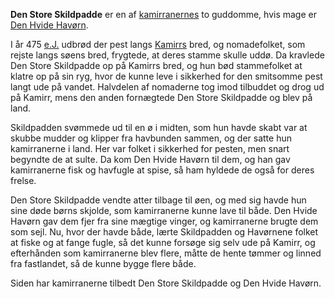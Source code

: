 {{title:Den Store Skildpadde}}
{{author:Laura Holmegaard}}
{{timestamp:2010-10-03T15:11:34Z}}
{{copyright:Den Store Skildpadde}}
'''Den Store Skildpadde''' er en af [[kamirraner|kamirranernes]] to guddomme, hvis mage er [[Den Hvide Havørn]].

I år 475 [[e.J.]] udbrød der pest langs [[Kamirr|Kamirrs]] bred, og nomadefolket, som rejste langs søens bred, frygtede, at deres stamme skulle uddø. Da kravlede Den Store Skildpadde op på Kamirrs bred, og hun bød stammefolket at klatre op på sin ryg, hvor de kunne leve i sikkerhed for den smitsomme pest langt ude på vandet. Halvdelen af nomaderne tog imod tilbuddet og drog ud på Kamirr, mens den anden fornægtede Den Store Skildpadde og blev på land.

Skildpadden svømmede ud til en ø i midten, som hun havde skabt var at skubbe mudder og klipper fra havbunden sammen, og der satte hun kamirranerne i land. Her var folket i sikkerhed for pesten, men snart begyndte de at sulte. Da kom Den Hvide Havørn til dem, og han gav kamirranerne fisk og havfugle at spise, så ham hyldede de også for deres frelse.

Den Store Skildpadde vendte atter tilbage til øen, og med sig havde hun sine døde børns skjolde, som kamirranerne kunne lave til både. Den Hvide Havørn gav dem fjer fra sine mægtige vinger, og kamirranerne brugte dem som sejl. Nu, hvor der havde både, lærte Skildpadden og Havørnene folket at fiske og at fange fugle, så det kunne forsøge sig selv ude på Kamirr, og efterhånden som kamirranerne blev flere, måtte de hente tømmer og linned fra fastlandet, så de kunne bygge flere både.

Siden har kamirranerne tilbedt Den Store Skildpadde og Den Hvide Havørn.